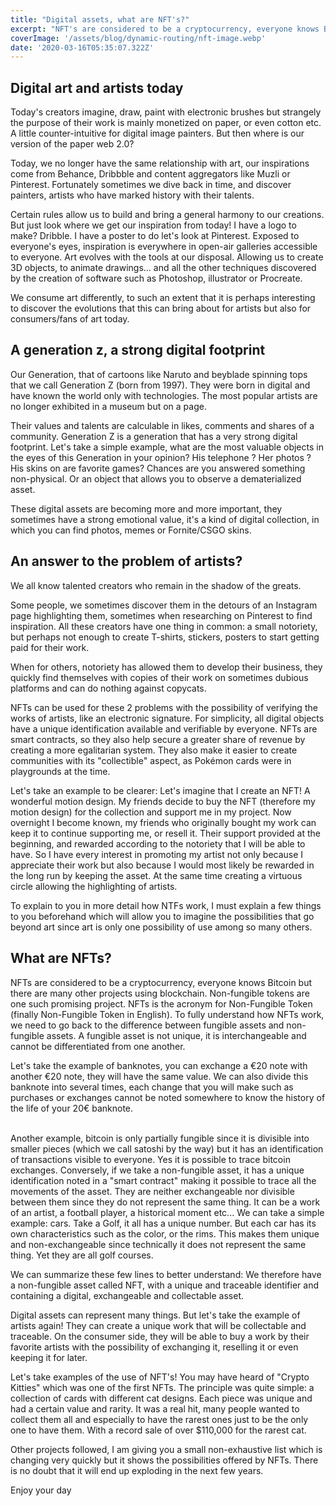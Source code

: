```yaml
---
title: "Digital assets, what are NFT's?"
excerpt: "NFT's are considered to be a cryptocurrency, everyone knows Bitcoin but there are many other projects using the blockchain. Non-fungible tokens is one such promising project. NFT's is the acronym for Non-Fungible Token (finally Non-Fungible Token in English)."
coverImage: '/assets/blog/dynamic-routing/nft-image.webp'
date: '2020-03-16T05:35:07.322Z'
---
```


## Digital art and artists today

Today's creators imagine, draw, paint with electronic brushes but strangely the purpose of their work is mainly monetized on paper, or even cotton etc. A little counter-intuitive for digital image painters. But then where is our version of the paper web 2.0?

Today, we no longer have the same relationship with art, our inspirations come from Behance, Dribbble and content aggregators like Muzli or Pinterest. Fortunately sometimes we dive back in time, and discover painters, artists who have marked history with their talents.

Certain rules allow us to build and bring a general harmony to our creations. But just look where we get our inspiration from today! I have a logo to make? Dribble. I have a poster to do let's look at Pinterest. Exposed to everyone's eyes, inspiration is everywhere in open-air galleries accessible to everyone. Art evolves with the tools at our disposal. Allowing us to create 3D objects, to animate drawings... and all the other techniques discovered by the creation of software such as Photoshop, illustrator or Procreate.

We consume art differently, to such an extent that it is perhaps interesting to discover the evolutions that this can bring about for artists but also for consumers/fans of art today.

## A generation z, a strong digital footprint

Our Generation, that of cartoons like Naruto and beyblade spinning tops that we call Generation Z (born from 1997). They were born in digital and have known the world only with technologies. The most popular artists are no longer exhibited in a museum but on a page.

Their values ​​and talents are calculable in likes, comments and shares of a community. Generation Z is a generation that has a very strong digital footprint. Let's take a simple example, what are the most valuable objects in the eyes of this Generation in your opinion? His telephone ? Her photos ? His skins on are favorite games? Chances are you answered something non-physical. Or an object that allows you to observe a dematerialized asset.

These digital assets are becoming more and more important, they sometimes have a strong emotional value, it's a kind of digital collection, in which you can find photos, memes or Fornite/CSGO skins.

## An answer to the problem of artists?

We all know talented creators who remain in the shadow of the greats.

Some people, we sometimes discover them in the detours of an Instagram page highlighting them, sometimes when researching on Pinterest to find inspiration. All these creators have one thing in common: a small notoriety, but perhaps not enough to create T-shirts, stickers, posters to start getting paid for their work.

When for others, notoriety has allowed them to develop their business, they quickly find themselves with copies of their work on sometimes dubious platforms and can do nothing against copycats.

NFTs can be used for these 2 problems with the possibility of verifying the works of artists, like an electronic signature. For simplicity, all digital objects have a unique identification available and verifiable by everyone. NFTs are smart contracts, so they also help secure a greater share of revenue by creating a more egalitarian system. They also make it easier to create communities with its "collectible" aspect, as Pokémon cards were in playgrounds at the time.

Let's take an example to be clearer: Let's imagine that I create an NFT! A wonderful motion design. My friends decide to buy the NFT (therefore my motion design) for the collection and support me in my project. Now overnight I become known, my friends who originally bought my work can keep it to continue supporting me, or resell it. Their support provided at the beginning, and rewarded according to the notoriety that I will be able to have. So I have every interest in promoting my artist not only because I appreciate their work but also because I would most likely be rewarded in the long run by keeping the asset. At the same time creating a virtuous circle allowing the highlighting of artists.

To explain to you in more detail how NTFs work, I must explain a few things to you beforehand which will allow you to imagine the possibilities that go beyond art since art is only one possibility of use among so many others.

## What are NFTs?

NFTs are considered to be a cryptocurrency, everyone knows Bitcoin but there are many other projects using blockchain. Non-fungible tokens are one such promising project. NFTs is the acronym for Non-Fungible Token (finally Non-Fungible Token in English). To fully understand how NFTs work, we need to go back to the difference between fungible assets and non-fungible assets. A fungible asset is not unique, it is interchangeable and cannot be differentiated from one another.

Let's take the example of banknotes, you can exchange a €20 note with another €20 note, they will have the same value. We can also divide this banknote into several times, each change that you will make such as purchases or exchanges cannot be noted somewhere to know the history of the life of your 20€ banknote.

<br />
Another example, bitcoin is only partially fungible since it is divisible into smaller
pieces (which we call satoshi by the way) but it has an identification of transactions
visible to everyone. Yes it is possible to trace bitcoin exchanges. Conversely, if
we take a non-fungible asset, it has a unique identification noted in a "smart contract"
making it possible to trace all the movements of the asset. They are neither exchangeable
nor divisible between them since they do not represent the same thing. It can be
a work of an artist, a football player, a historical moment etc... We can take a
simple example: cars. Take a Golf, it all has a unique number. But each car has its
own characteristics such as the color, or the rims. This makes them unique and non-exchangeable
since technically it does not represent the same thing. Yet they are all golf courses.

We can summarize these few lines to better understand: We therefore have a non-fungible asset called NFT, with a unique and traceable identifier and containing a digital, exchangeable and collectable asset.

Digital assets can represent many things. But let's take the example of artists again! They can create a unique work that will be collectable and traceable. On the consumer side, they will be able to buy a work by their favorite artists with the possibility of exchanging it, reselling it or even keeping it for later.

Let's take examples of the use of NFT's! You may have heard of "Crypto Kitties" which was one of the first NFTs. The principle was quite simple: a collection of cards with different cat designs. Each piece was unique and had a certain value and rarity. It was a real hit, many people wanted to collect them all and especially to have the rarest ones just to be the only one to have them. With a record sale of over $110,000 for the rarest cat.

Other projects followed, I am giving you a small non-exhaustive list which is changing very quickly but it shows the possibilities offered by NFTs. There is no doubt that it will end up exploding in the next few years.

Enjoy your day

